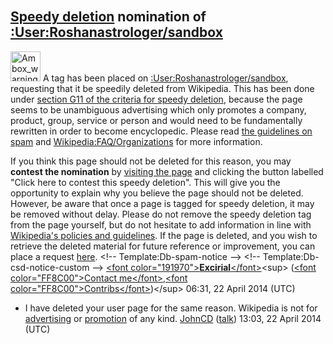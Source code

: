 <article id="42552183" title=User talk:Roshanastrologer>
	<talkpage id="42552183" title="User talk:Roshanastrologer">

==[[Wikipedia:Criteria for speedy deletion|Speedy deletion]] nomination of [[:User:Roshanastrologer/sandbox]]==
[[Image:Ambox warning pn.svg|48px|left|alt=|link=]]
{{Quote box|quote=&lt;p&gt;If this is the first article that you have created, you may want to read [[WP:Your first article|the guide to writing your first article]].&lt;/p&gt;&lt;p&gt;You may want to consider using the [[Wikipedia:Article wizard|Article Wizard]] to help you create articles.&lt;/p&gt;|width=20%|align=right}}
A tag has been placed on [[:User:Roshanastrologer/sandbox]], requesting that it be speedily deleted from Wikipedia. This has been done under [[WP:CSD#G11|section G11 of the criteria for speedy deletion]], because the page seems to be unambiguous advertising which only promotes a company, product, group, service or person and would need to be fundamentally rewritten in order to become encyclopedic. Please read [[Wikipedia:Spam|the guidelines on spam]] and [[Wikipedia:FAQ/Organizations]] for more information. 

If you think this page should not be deleted for this reason, you may '''contest the nomination''' by [[:User:Roshanastrologer/sandbox|visiting the page]] and clicking the button labelled &quot;Click here to contest this speedy deletion&quot;. This will give you the opportunity to explain why you believe the page should not be deleted. However, be aware that once a page is tagged for speedy deletion, it may be removed without delay. Please do not remove the speedy deletion tag from the page yourself, but do not hesitate to add information in line with [[Wikipedia:List of policies|Wikipedia's policies and guidelines]]. If the page is deleted, and you wish to retrieve the deleted material for future reference or improvement, you can place a request [[WP:RFUD|here]]. &lt;!-- Template:Db-spam-notice --&gt; &lt;!-- Template:Db-csd-notice-custom --&gt; [[User:Excirial|&lt;font color=&quot;191970&quot;&gt;'''Excirial'''&lt;/font&gt;]]&lt;sup&gt; ([[User talk:Excirial|&lt;font color=&quot;FF8C00&quot;&gt;Contact me&lt;/font&gt;]],[[Special:Contributions/Excirial|&lt;font color=&quot;FF8C00&quot;&gt;Contribs&lt;/font&gt;]])&lt;/sup&gt; 06:31, 22 April 2014 (UTC)

*I have deleted your user page for the same reason. Wikipedia is not for [[WP:SPAM|advertising]] or [[WP:SOAP|promotion]] of any kind. [[User:JohnCD|JohnCD]] ([[User talk:JohnCD|talk]]) 13:03, 22 April 2014 (UTC)
	</talkpage>
</article>